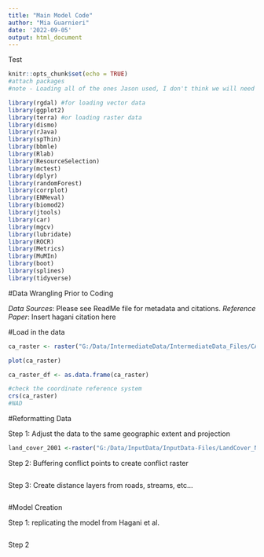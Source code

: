 ```yaml
---
title: "Main Model Code"
author: "Mia Guarnieri"
date: '2022-09-05'
output: html_document
---
```


Test

```r
knitr::opts_chunk$set(echo = TRUE)
#attach packages
#note - Loading all of the ones Jason used, I don't think we will need all of them 

library(rgdal) #for loading vector data 
library(ggplot2)
library(terra) #or loading raster data
library(dismo)
library(rJava)
library(spThin)
library(bbmle)
library(Rlab)
library(ResourceSelection)
library(mctest)
library(dplyr)
library(randomForest)
library(corrplot)
library(ENMeval)
library(biomod2)
library(jtools)
library(car)
library(mgcv)
library(lubridate)
library(ROCR)
library(Metrics)
library(MuMIn)
library(boot)
library(splines)
library(tidyverse)


```

#Data Wrangling Prior to Coding

*Data Sources*: Please see ReadMe file for metadata and citations.
*Reference Paper*: Insert hagani citation here

#Load in the data

```r
ca_raster <- raster("G:/Data/IntermediateData/IntermediateData_Files/CARaster_Tiger_Reclassed/CARaster_Tiger_Reclassed.img")

plot(ca_raster)

ca_raster_df <- as.data.frame(ca_raster)

#check the coordinate reference system 
crs(ca_raster)
#NAD

```

#Reformatting Data

Step 1: Adjust the data to the same geographic extent and projection
```r
land_cover_2001 <-raster("G:/Data/InputData/InputData-Files/LandCover_NLCD/2001_LandCover_NLCD.img")

```

Step 2: Buffering conflict points to create conflict raster
```r

```

Step 3: Create distance layers from roads, streams, etc...
```r

```


#Model Creation

Step 1: replicating the model from Hagani et al.
```r

```

Step 2
```r

```

